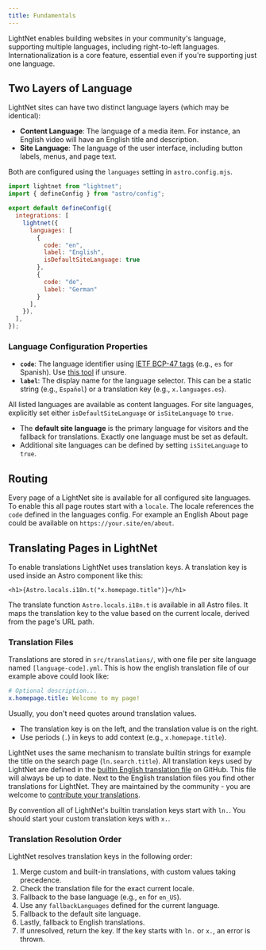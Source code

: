 ```yaml
---
title: Fundamentals
---
```



LightNet enables building websites in your community's language, supporting multiple languages, including right-to-left languages. Internationalization is a core feature, essential even if you're supporting just one language.

## Two Layers of Language

LightNet sites can have two distinct language layers (which may be identical):

- **Content Language**: The language of a media item. For instance, an English video will have an English title and description.
- **Site Language**: The language of the user interface, including button labels, menus, and page text.

Both are configured using the `languages` setting in `astro.config.mjs`.

```js title="astro.config.mjs"
import lightnet from "lightnet";
import { defineConfig } from "astro/config";

export default defineConfig({
  integrations: [
    lightnet({
      languages: [
        {
          code: "en",
          label: "English",
          isDefaultSiteLanguage: true
        },
        {
          code: "de",
          label: "German"
        }
      ],
    }),
  ],
});
```

### Language Configuration Properties

- **`code`**: The language identifier using [IETF BCP-47 tags](https://en.wikipedia.org/wiki/IETF_language_tag) (e.g., `es` for Spanish). Use [this tool](https://r12a.github.io/app-subtags/) if unsure.
- **`label`**: The display name for the language selector. This can be a static string (e.g., `Español`) or a translation key (e.g., `x.languages.es`).

All listed languages are available as content languages. For site languages, explicitly set either `isDefaultSiteLanguage` or `isSiteLanguage` to `true`.

- The **default site language** is the primary language for visitors and the fallback for translations. Exactly one language must be set as default.
- Additional site languages can be defined by setting `isSiteLanguage` to `true`.

## Routing

Every page of a LightNet site is available for all configured site languages. To enable this 
all page routes start with a `locale`. The locale references the `code` defined in the languages config. For example 
an English About page could be available on `https://your.site/en/about`.

## Translating Pages in LightNet

To enable translations LightNet uses translation keys. A translation key is used inside an Astro component like this:

```astro title="MyComponent.astro"
<h1>{Astro.locals.i18n.t("x.homepage.title")}</h1>
```

The translate function `Astro.locals.i18n.t` is available in all Astro files. 
It maps the translation key to the value based on the current locale, derived from the page's URL path.

### Translation Files

Translations are stored in `src/translations/`, with one file per site language named `[language-code].yml`.
This is how the english translation file of our example above could look like:

```yml title="src/translations/en.yml"
# Optional description...
x.homepage.title: Welcome to my page!
```

<Aside type="tip">
Usually, you don't need quotes around translation values.
</Aside>

- The translation key is on the left, and the translation value is on the right.
- Use periods (`.`) in keys to add context (e.g., `x.homepage.title`).

LightNet uses the same mechanism to translate builtin strings for example the title on the search page (`ln.search.title`).
All translation keys used by LightNet are defined in the [builtin English translation file](https://github.com/LightNetDev/LightNet/blob/main/packages/lightnet/src/i18n/translations/en.yml) on GitHub. This file will always be up to date.
Next to the English translation files you find other translations for LightNet. They are maintained by the community - you are welcome to [contribute your
translations](https://github.com/LightNetDev/LightNet/tree/main/packages/lightnet/src/i18n/translations).

By convention all of LightNet's builtin translation keys start with `ln.`. You should start your custom translation keys with `x.`. 

### Translation Resolution Order

LightNet resolves translation keys in the following order:

1. Merge custom and built-in translations, with custom values taking precedence.
2. Check the translation file for the exact current locale.
3. Fallback to the base language (e.g., `en` for `en_US`).
4. Use any `fallbackLanguages` defined for the current language.
5. Fallback to the default site language.
6. Lastly, fallback to English translations.
7. If unresolved, return the key. If the key starts with `ln.` or `x.`, an error is thrown.

